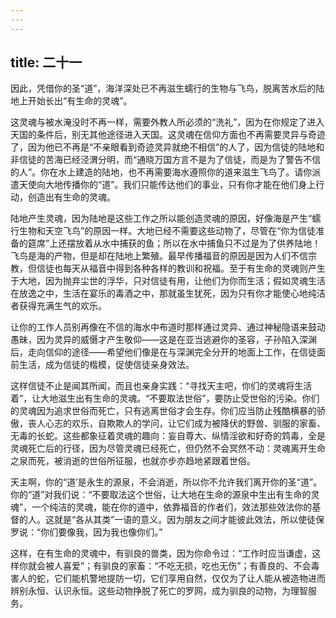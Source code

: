 ```yaml
---
---
---
```

title: 二十一
---

因此，凭借你的圣“道”，海洋深处已不再滋生蠕行的生物与飞鸟，脱离苦水后的陆地上开始长出“有生命的灵魂”。

这灵魂与被水淹没时不再一样，需要外教人所必须的“洗礼”，因为在你规定了进入天国的条件后，别无其他途径进入天国。这灵魂在信仰方面也不再需要灵异与奇迹了，因为他已不再是“不亲眼看到奇迹灵异就绝不相信”的人了，因为信徒的陆地和非信徒的苦海已经泾渭分明，而“通晓万国方言不是为了信徒，而是为了警告不信的人”。你在水上建造的陆地，也不再需要海水遵照你的道来滋生飞鸟了。请你派遣天使向大地传播你的“道”。我们只能传达他们的事业，只有你才能在他们身上行动，创造出有生命的灵魂。

陆地产生灵魂，因为陆地是这些工作之所以能创造灵魂的原因，好像海是产生“蠕行生物和天空飞鸟”的原因一样。大地已经不需要这些动物了，尽管在“你为信徒准备的筵席”上还摆放着从水中捕获的鱼；所以在水中捕鱼只不过是为了供养陆地！飞鸟是海的产物，但是却在陆地上繁殖。最早传播福音的原因是因为人们不信宗教，但信徒也每天从福音中得到各种各样的教训和祝福。至于有生命的灵魂则产生于大地，因为抛弃尘世的浮华，只对信徒有用，让他们为你而生活；假如灵魂生活在放逸之中，生活在宴乐的毒酒之中，那就虽生犹死，因为只有你才能使心地纯洁者获得充满生气的欢乐。

让你的工作人员别再像在不信的海水中布道时那样通过灵异、通过神秘隐语来鼓动愚昧，因为灵异的威慑才产生敬仰——这是在亚当逃避你的圣容，子孙陷入深渊后，走向信仰的途径——希望他们像是在与深渊完全分开的地面上工作，在信徒面前生活，成为信徒的楷模，促使信徒亲身效法。

这样信徒不止是闻其所闻，而且也亲身实践：“寻找天主吧，你们的灵魂将生活着”，让大地滋生出有生命的灵魂。“不要取法世俗”，要防止受世俗的污染。你们的灵魂因为追求世俗而死亡，只有逃离世俗才会生存。你们应当防止残酷横暴的骄傲，丧人心志的欢乐，自欺欺人的学问，让它们成为被降伏的野兽、驯服的家畜、无毒的长蛇。这些都象征着灵魂的趣向：妄自尊大、纵情淫欲和好奇的鸩毒，全是灵魂死亡后的行径，因为尽管灵魂已经死亡，但仍然不会冥然不动：灵魂离开生命之泉而死，被消逝的世俗所征服，也就亦步亦趋地紧跟着世俗。

天主啊，你的“道’是永生的源泉，不会消逝，所以你不允许我们离开你的圣“道”。你的“道”对我们说：“不要取法这个世俗，让大地在生命的源泉中生出有生命的灵魂”，一个纯洁的灵魂，能在你的道中，依靠福音的作者们，效法那些效法你的基督的人。这就是“各从其类”一语的意义。因为朋友之间才能彼此效法，所以使徒保罗说：“你们要像我，因为我也像你们。”

这样，在有生命的灵魂中，有驯良的兽类，因为你命令过：“工作时应当谦虚，这样你就会被人喜爱”；有驯良的家畜：“不吃无损，吃也无伤”；有善良的、不会毒害人的蛇，它们能机警地提防一切，它们享用自然，仅仅为了让人能从被造物进而辨别永恒、认识永恒。这些动物挣脱了死亡的罗网，成为驯良的动物，为理智服务。